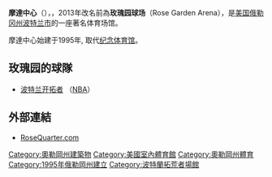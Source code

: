 {{Infobox Stadium
| stadium_name             = 摩達中心<br />(Moda Center)
| nickname                 = 花园<br />("The Garden")
| image                    = [[File:Moda_Center.JPG|300px]]
| location                 = 1 Center Court, [[波特兰_(俄勒冈州)|Portland, Oregon]] 97227
| coordinates              = {{coord|45|31|54|N|122|40|0|W|type:landmark_scale:2000|display=inline,title}}
| broke_ground             = 1993
| opened                   = 十月 1995
| owner                    = [[Vulcan_Inc.|Vulcan Inc.]]<br /><small>([[Paul_Allen|Paul Allen]])
| operator                 = [[安舒茨娛樂集團|安舒茨娛樂集團]]
| construction_cost        = [[United_States_dollar|US$]]2.62 亿
| architect                = [[Ellerbe_Becket|Ellerbe Becket]]
| general_contractor       = Drake/Turner
| tenants                  = [[波特兰开拓者|波特兰开拓者]]
| seating_capacity         =篮球: 20,630<br />冰球 / 长曲棍球 18,280<br />中心舞台: 大约 20,500<br />云端剧场 ("Theater of the Clouds"): 大约 6,500
|}}

'''摩達中心'''（{{lang-en|Moda Center}}），，2013年改名前為'''玫瑰园球场'''（Rose Garden Arena），是[[美国|美国]][[俄勒冈州|俄勒冈州]][[波特兰_(俄勒冈州)|波特兰市]]的一座著名体育场馆。

摩達中心始建于1995年, 取代[[纪念体育馆|纪念体育馆]]。 

== 玫瑰园的球隊 ==
* [[波特兰开拓者|波特兰开拓者]] （[[NBA|NBA]]）

== 外部連結 ==
* [http://www.rosequarter.com/ RoseQuarter.com] {{Wayback|url=http://www.rosequarter.com/ |date=20140625045550 }}

{{NBA Arenas}}

[[Category:奧勒岡州建築物|Category:奧勒岡州建築物]]
[[Category:美國室內體育館|Category:美國室內體育館]]
[[Category:奧勒岡州體育|Category:奧勒岡州體育]]
[[Category:1995年俄勒岡州建立|Category:1995年俄勒岡州建立]]
[[Category:波特蘭拓荒者場館|Category:波特蘭拓荒者場館]]